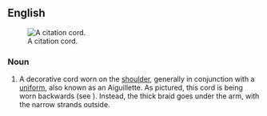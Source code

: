 {{also|citation-cord}}
==English==
[[Image:Highty-Tighty Citation Cord.JPG|thumb|right|A citation cord.]]

===Noun===
{{en-noun}}

# A decorative cord worn on the [[shoulder]], generally in conjunction with a [[uniform]], also known as an Aiguillette. As pictured, this cord is being worn backwards (see ''{{w|Highty-Tighties}}''). Instead, the thick braid goes under the arm, with the narrow strands outside.